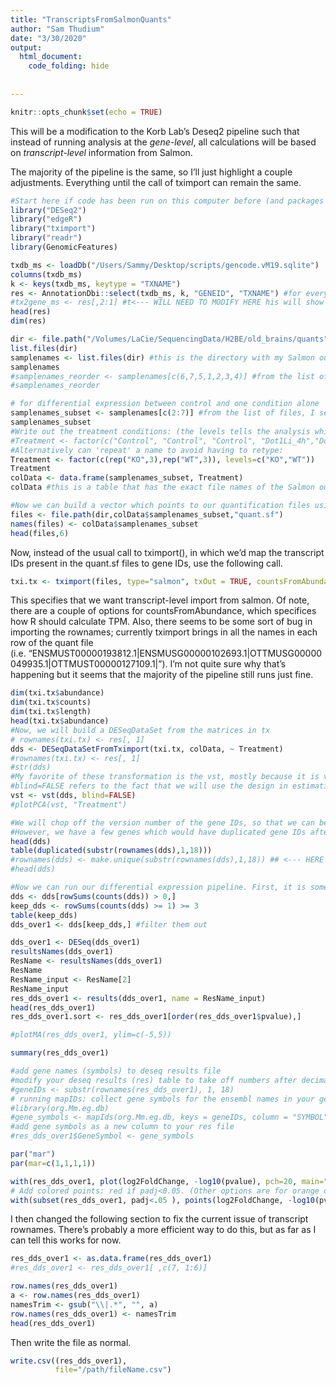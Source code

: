 ```yaml
---
title: "TranscriptsFromSalmonQuants"
author: "Sam Thudium"
date: "3/30/2020"
output: 
  html_document:
    code_folding: hide
    
  
---
```


```r
knitr::opts_chunk$set(echo = TRUE)
```

This will be a modification to the Korb Lab's Deseq2 pipeline such that instead of running analysis at the *gene-level*, all calculations will be based on *transcript-level* information from Salmon. 

The majority of the pipeline is the same, so I'll just highlight a couple adjustments.
Everything until the call of tximport can remain the same.

``` r

#Start here if code has been run on this computer before (and packages are installed, databases made, etc.)
library("DESeq2")
library("edgeR")
library("tximport")
library("readr")
library(GenomicFeatures)

txdb_ms <- loadDb("/Users/Sammy/Desktop/scripts/gencode.vM19.sqlite") 
columns(txdb_ms)
k <- keys(txdb_ms, keytype = "TXNAME")
res <- AnnotationDbi::select(txdb_ms, k, "GENEID", "TXNAME") #for every gene, tell me the transcripts that are associated with it
#tx2gene_ms <- res[,2:1] #t<--- WILL NEED TO MODIFY HERE his will show a list that has one column with the transcript name, and another column with the corresponding geneID
head(res)
dim(res)

dir <- file.path("/Volumes/LaCie/SequencingData/H2BE/old_brains/quants")
list.files(dir)
samplenames <- list.files(dir) #this is the directory with my Salmon outputs and I wirte their names into a vector 
samplenames
#samplenames_reorder <- samplenames[c(6,7,5,1,2,3,4)] #from the list of files, I select the ones I want for the untreated and LPs comparison (from the list of file names I selected above), and put them in the correct order
#samplenames_reorder

# for differential expression between control and one condition alone 
samplenames_subset <- samplenames[c(2:7)] #from the list of files, I select the ones I want for the LPS alone and LPS-RMM comparison (from the list of file names I selected above), and put them in the correct order
samplenames_subset
#Write out the treatment conditions: (the levels tells the analysis which conditions to set as a control to compare to)
#Treatment <- factor(c("Control", "Control", "Control", "Dot1Li_4h","Dot1Li_4h","Dot1Li_4h"), levels=c("Control","Dot1Li_4h"))
#Alternatively can 'repeat' a name to avoid having to retype:
Treatment <- factor(c(rep("KO",3),rep("WT",3)), levels=c("KO","WT"))
Treatment
colData <- data.frame(samplenames_subset, Treatment)
colData #this is a table that has the exact file names of the Salmon output, and the other columns are descriptors of the experimental design that will be important for the DESeq2 analysis later on

#Now we can build a vector which points to our quantification files using this column of coldata. We use names to name this vector with the run IDs as well.
files <- file.path(dir,colData$samplenames_subset,"quant.sf")
names(files) <- colData$samplenames_subset
head(files,6)
```

Now, instead of the usual call to tximport(), in which we'd map the transcript IDs present in the quant.sf files to gene IDs, use the following call. 

``` r

txi.tx <- tximport(files, type="salmon", txOut = TRUE, countsFromAbundance = "lengthScaledTPM", ignoreAfterBar = TRUE)

```

This specifies that we want transcript-level import from salmon. Of note, there are a couple of options for countsFromAbundance, which specifices how R should calculate TPM. Also, there seems to be some sort of bug in importing the rownames; currently tximport brings in all the names in each row of the quant file (i.e. "ENSMUST00000193812.1|ENSMUSG00000102693.1|OTTMUSG00000049935.1|OTTMUST00000127109.1|"). I'm not quite sure why that's happening but it seems that the majority of the pipeline still runs just fine. 

``` r

dim(txi.tx$abundance)
dim(txi.tx$counts)
dim(txi.tx$length)
head(txi.tx$abundance)
#Now, we will build a DESeqDataSet from the matrices in tx
# rownames(txi.tx) <- res[, 1]
dds <- DESeqDataSetFromTximport(txi.tx, colData, ~ Treatment)
#rownames(txi.tx) <- res[, 1]
#str(dds)
#My favorite of these transformation is the vst, mostly because it is very fast, and provides transformed (nearly log-scale) data which is robust to many problems associated with log-transformed data (for more details, see the DESeq2 workflow or vignette ).
#blind=FALSE refers to the fact that we will use the design in estimating the global scale of biological variability, but not directly in the transformation:
vst <- vst(dds, blind=FALSE)
#plotPCA(vst, "Treatment")

#We will chop off the version number of the gene IDs, so that we can better look up their annotation information later.
#However, we have a few genes which would have duplicated gene IDs after chopping off the version number, so in order to proceed we have to also use make.unique to indicate that some genes are duplicated. (It might be worth looking into why we have multiple versions of genes with the same base ID coming from our annotation.)
head(dds)
table(duplicated(substr(rownames(dds),1,18)))
#rownames(dds) <- make.unique(substr(rownames(dds),1,18)) ## <--- HERE YOU LOSE THE TRANSCRIPT IDs
#head(dds)

#Now we can run our differential expression pipeline. First, it is sometimes convenient to remove genes where all the samples have very small counts. It's less of an issue for the statistical methods, and mostly just wasted computation, as it is not possible for these genes to exhibit statistical significance for differential expression. Here we count how many genes (out of those with at least a single count) have 3 samples with a count of 10 or more:
dds <- dds[rowSums(counts(dds)) > 0,]
keep_dds <- rowSums(counts(dds) >= 1) >= 3
table(keep_dds)
dds_over1 <- dds[keep_dds,] #filter them out

dds_over1 <- DESeq(dds_over1)
resultsNames(dds_over1)
ResName <- resultsNames(dds_over1)
ResName
ResName_input <- ResName[2]
ResName_input
res_dds_over1 <- results(dds_over1, name = ResName_input)
head(res_dds_over1)
res_dds_over1.sort <- res_dds_over1[order(res_dds_over1$pvalue),]

#plotMA(res_dds_over1, ylim=c(-5,5))

summary(res_dds_over1)

#add gene names (symbols) to deseq results file
#modify your deseq results (res) table to take off numbers after decimal point to allow for matching to this database, needed to install org.Mm.eg.db previously for this to work
#geneIDs <- substr(rownames(res_dds_over1), 1, 18)
# running mapIDs: collect gene symbols for the ensembl names in your geneID list
#library(org.Mm.eg.db)
#gene_symbols <- mapIds(org.Mm.eg.db, keys = geneIDs, column = "SYMBOL", keytype = "ENSEMBL", multiVals = "first")
#add gene symbols as a new column to your res file
#res_dds_over1$GeneSymbol <- gene_symbols

par("mar")
par(mar=c(1,1,1,1))
```

``` r
with(res_dds_over1, plot(log2FoldChange, -log10(pvalue), pch=20, main="Volcano plot", xlim=c(-5,5)))
# Add colored points: red if padj<0.05. (Other options are for orange of log2FC>1, green if both)
with(subset(res_dds_over1, padj<.05 ), points(log2FoldChange, -log10(pvalue), pch=20, col="red"))
```

I then changed the following section to fix the current issue of transcript rownames. There's probably a more efficient way to do this, but as far as I can tell this works for now. 

``` r
res_dds_over1 <- as.data.frame(res_dds_over1)
#res_dds_over1 <- res_dds_over1[ ,c(7, 1:6)]

row.names(res_dds_over1)
a <- row.names(res_dds_over1)
namesTrim <- gsub("\\|.*", "", a)
row.names(res_dds_over1) <- namesTrim
head(res_dds_over1)
```

Then write the file as normal.
``` r

write.csv((res_dds_over1),
          file="/path/fileName.csv")
```


